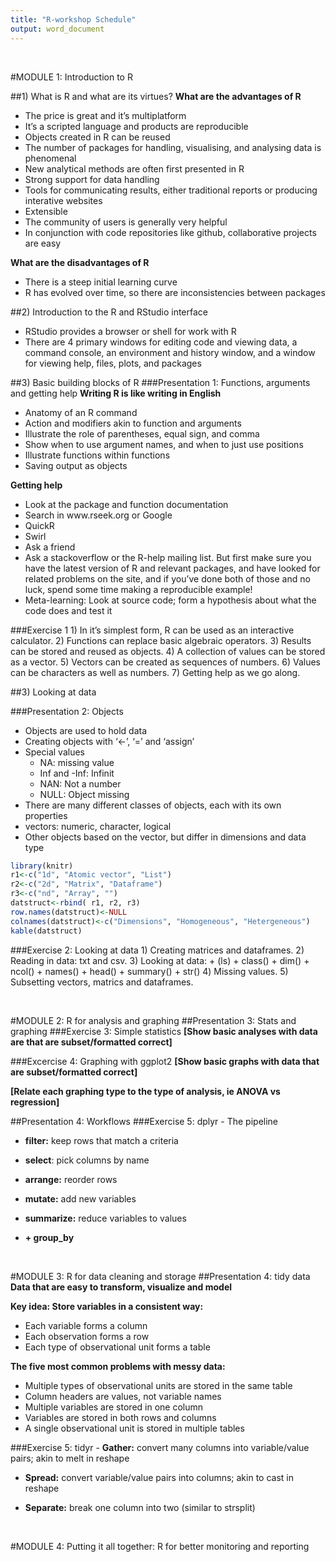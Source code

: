 ```yaml
---
title: "R-workshop Schedule"
output: word_document
---
```

<br> 

#MODULE 1: Introduction to R

##1) What is R and what are its virtues?
**What are the advantages of R**

- The price is great and it's multiplatform
- It's a scripted language and products are reproducible
- Objects created in R can be reused
- The number of packages for handling, visualising, and analysing data is phenomenal
- New analytical methods are often first presented in R
- Strong support for data handling
- Tools for communicating results, either traditional reports or producing interative websites
- Extensible
- The community of users is generally very helpful
- In conjunction with code repositories like github, collaborative projects are easy

**What are the disadvantages of R**

- There is a steep initial learning curve
- R has evolved over time, so there are inconsistencies between packages

##2) Introduction to the R and RStudio interface

- RStudio provides a browser or shell for work with R
- There are 4 primary windows for editing code and viewing data, a command console,
  an environment and history window, and a window for viewing help, files, plots, and packages


##3) Basic building blocks of R
###Presentation 1: Functions, arguments and getting help
**Writing R is like writing in English**

- Anatomy of an R command
- Action and modifiers akin to function and arguments
- Illustrate the role of parentheses, equal sign, and comma
- Show when to use argument names, and when to just use positions
- Illustrate functions within functions
- Saving output as objects 

**Getting help**

- Look at the package and function documentation
- Search in www.rseek.org or Google
- QuickR
- Swirl
- Ask a friend
- Ask a stackoverflow or the R-help mailing list. But first make sure you have the latest version of R and relevant packages, and have looked for related problems on the site, and if you've done both of those and no luck, spend some time making a reproducible example!
- Meta-learning: Look at source code; form a hypothesis about what the code does and test it

###Exercise 1
1) In it's simplest form, R can be used as an interactive calculator. 
2) Functions can replace basic algebraic operators.
3) Results can be stored and reused as objects.
4) A collection of values can be stored as a vector.
5) Vectors can be created as sequences of numbers.
6) Values can be characters as well as numbers.
7) Getting help as we go along.

##3) Looking at data

###Presentation 2: Objects

* Objects are used to hold data
* Creating objects with '<-', '=' and 'assign'
* Special values
    + NA: missing value
    + Inf and -Inf: Infinit
    + NAN: Not a number
    + NULL: Object missing
* There are many different classes of objects, each with its own properties
* vectors: numeric, character, logical
* Other objects based on the vector, but differ in dimensions and data type
```r
library(knitr)
r1<-c("1d", "Atomic vector", "List")
r2<-c("2d", "Matrix", "Dataframe")
r3<-c("nd", "Array", "")
datstruct<-rbind( r1, r2, r3)
row.names(datstruct)<-NULL
colnames(datstruct)<-c("Dimensions", "Homogeneous", "Hetergeneous")
kable(datstruct)
```


###Exercise 2: Looking at data
1) Creating matrices and dataframes.
2) Reading in data: txt and csv.
3) Looking at data:
+ (ls)
+ class()
+ dim()
+ ncol()
+ names()
+ head()
+ summary()
+ str()
4) Missing values.
5) Subsetting vectors, matrics and dataframes.

<br> 

#MODULE 2: R for analysis and graphing
##Presentation 3: Stats and graphing
###Exercise 3: Simple statistics
**[Show basic analyses with data are that are subset/formatted correct]**

###Excercise 4: Graphing with ggplot2
**[Show basic graphs with data that are subset/formatted correct]**

**[Relate each graphing type to the type of analysis, ie ANOVA vs regression]**

##Presentation 4: Workflows
###Exercise 5:  dplyr
 - The pipeline
 
 - **filter:** keep rows that match a criteria

- **select**: pick columns by name

- **arrange:** reorder rows

- **mutate:** add new variables

- **summarize:** reduce variables to values

- **+ group_by**

<br>

#MODULE 3: R for data cleaning and storage
##Presentation 4: tidy data 
**Data that are easy to transform, visualize and model**

**Key idea: Store variables in a consistent way:**

- Each variable forms a column
- Each observation forms a row
- Each type of observational unit forms a table

**The five most common problems with messy data:**

- Multiple types of observational units are stored in the same table
- Column headers are values, not variable names
- Multiple variables are stored in one column
- Variables are stored in both rows and columns
- A single observational unit is stored in multiple tables

###Exercise 5: tidyr
- **Gather:** convert many columns into variable/value pairs; akin to melt in reshape

- **Spread:** convert variable/value pairs into columns; akin to cast in reshape

- **Separate:** break one column into two (similar to strsplit)



<br>

#MODULE 4: Putting it all together: R for better monitoring and reporting
 







